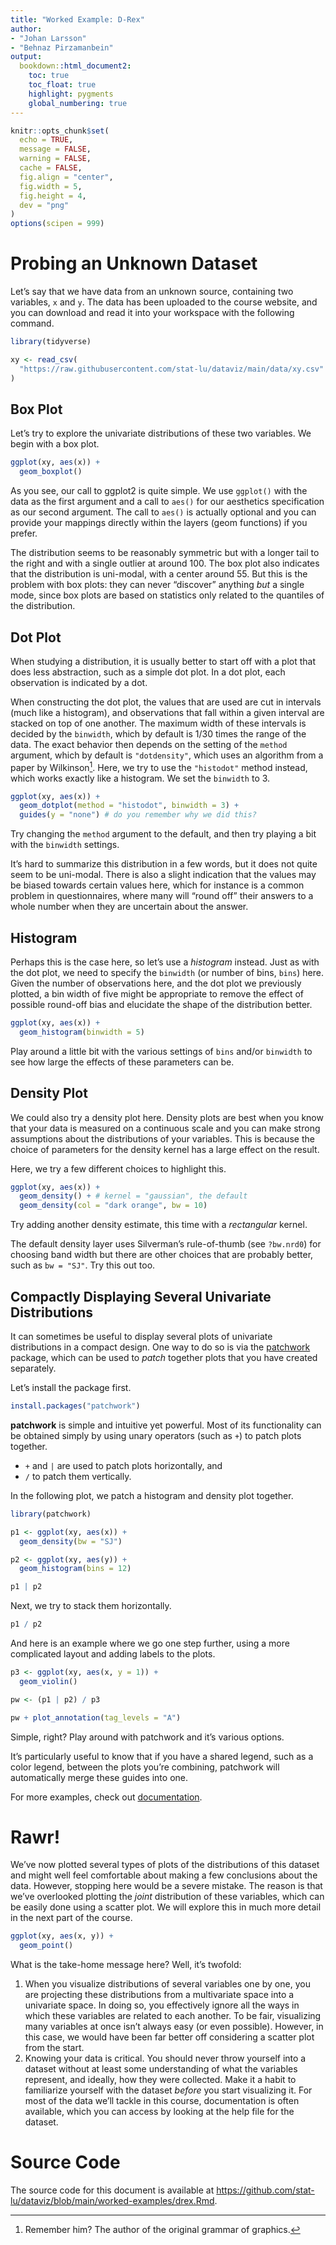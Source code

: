 ```yaml
---
title: "Worked Example: D-Rex"
author: 
- "Johan Larsson"
- "Behnaz Pirzamanbein"
output:
  bookdown::html_document2:
    toc: true
    toc_float: true
    highlight: pygments
    global_numbering: true
---
```


```r

knitr::opts_chunk$set(
  echo = TRUE,
  message = FALSE,
  warning = FALSE,
  cache = FALSE,
  fig.align = "center",
  fig.width = 5,
  fig.height = 4,
  dev = "png"
)
options(scipen = 999)
```

# Probing an Unknown Dataset

Let's say that we have data from an unknown source, containing two
variables, `x` and `y`. The data has been uploaded to the course website,
and you can download and read it into your workspace with the following command.

```r
library(tidyverse)

xy <- read_csv(
  "https://raw.githubusercontent.com/stat-lu/dataviz/main/data/xy.csv"
)
```

## Box Plot

Let's try to explore the univariate distributions of these two variables.
We begin with a box plot.

```r
ggplot(xy, aes(x)) +
  geom_boxplot()
```

As you see, our call to ggplot2 is quite simple. We use `ggplot()` with the
data as the first argument and a call to `aes()` for our aesthetics
specification as our second argument. The call to `aes()` is actually optional
and you can provide your mappings directly within the layers (geom
functions) if you prefer.

The distribution seems to be reasonably symmetric but with a longer tail to the
right and with a single outlier at around 100. The box plot also indicates that
the distribution is uni-modal, with a center around 55. But this is the problem
with box plots: they can never "discover" anything *but* a single mode, since
box plots are based on statistics only related to the quantiles of the
distribution.

## Dot Plot

When studying a distribution, it is usually better to start off with a plot
that does less abstraction, such as a simple dot plot. In a dot plot, each observation is indicated by a dot. 

When constructing the dot plot, the values that are used are cut in intervals
(much like a histogram), and observations that fall within a given interval are
stacked on top of one another. The maximum width of these intervals is decided by
the `binwidth`, which by default is 1/30 times the range of the data. The exact
behavior then depends on the setting of the `method` argument, which by default
is `"dotdensity"`, which uses an algorithm from a paper by Wilkinson^[Remember
him? The author of the original grammar of graphics.]. Here, we try to use the
`"histodot"` method instead, which works exactly like a histogram. We set the  `binwidth` to 3.

```r
ggplot(xy, aes(x)) +
  geom_dotplot(method = "histodot", binwidth = 3) +
  guides(y = "none") # do you remember why we did this?
```

Try changing the `method` argument to the default, and then try playing a bit
with the `binwidth` settings.

It's hard to summarize this distribution in a few words, but it does not quite
seem to be uni-modal. There is also a slight indication that the values may be
biased towards certain values here, which for instance is a common problem in
questionnaires, where many will "round off" their answers to a whole number
when they are uncertain about the answer.

## Histogram

Perhaps this is the case here, so let's use a *histogram* instead. Just as with
the dot plot, we need to specify the `binwidth` (or number of bins, `bins`) here. Given the number of observations here, and the dot plot we previously plotted, a bin
width of five might be appropriate to remove the effect of possible round-off
bias and elucidate the shape of the distribution better.

```r
ggplot(xy, aes(x)) +
  geom_histogram(binwidth = 5)
```

Play around a little bit with the various settings of `bins` and/or `binwidth`
to see how large the effects of these parameters can be.

## Density Plot

We could also try a density plot here. Density plots are best when you know
that your data is measured on a continuous scale and you can make strong
assumptions about the distributions of your variables. This is because the choice
of parameters for the density kernel has a large effect on the result.

Here, we try a few different choices to highlight this.

```r
ggplot(xy, aes(x)) +
  geom_density() + # kernel = "gaussian", the default
  geom_density(col = "dark orange", bw = 10)
```

Try adding another density estimate, this time with a *rectangular* kernel.

The default density layer uses Silverman's rule-of-thumb (see `?bw.nrd0`) for
choosing band width but there are other choices that are probably better, such
as `bw = "SJ"`. Try this out too.

## Compactly Displaying Several Univariate Distributions

It can sometimes be useful to display several plots of univariate 
distributions in a compact design. One way to do so is via
the [patchwork](https://CRAN.R-project.org/package=patchwork) package, which
can be used to *patch* together plots that you have created separately.

Let's install the package first.

```r
install.packages("patchwork")
```

**patchwork** is simple and intuitive yet powerful. Most of its functionality
can be obtained simply by using unary operators (such as `+`) to patch plots
together.

- `+` and `|` are used to patch plots horizontally, and 
- `/` to patch them vertically.

In the following plot, we patch a histogram and density plot together.

```r
library(patchwork)

p1 <- ggplot(xy, aes(x)) +
  geom_density(bw = "SJ")

p2 <- ggplot(xy, aes(y)) +
  geom_histogram(bins = 12)

p1 | p2
```

Next, we try to stack them horizontally.

```r
p1 / p2
```

And here is an example where we go one step further, using a more complicated
layout and adding labels to the plots.

```r
p3 <- ggplot(xy, aes(x, y = 1)) +
  geom_violin()

pw <- (p1 | p2) / p3

pw + plot_annotation(tag_levels = "A")
```

Simple, right? Play around with patchwork and it's various options. 

It's particularly useful to know that if you have a shared legend, such as a color legend, between the plots you're combining, patchwork will automatically merge these guides into one.

For more examples, check out
[documentation](https://patchwork.data-imaginist.com/index.html).

# Rawr!

We've now plotted several types of plots of the distributions of this dataset
and might well feel comfortable about making a few conclusions about the data.
However, stopping here would be a severe mistake. The reason is that we've overlooked plotting the *joint* distribution of these variables, which can be easily done using a scatter plot. We will explore this in much more detail in the next part of the course.

```r
ggplot(xy, aes(x, y)) +
  geom_point()
```

What is the take-home message here? Well, it's twofold:

1. When you visualize distributions of several variables one by one, you are
   projecting these distributions from a multivariate space into a
   univariate space. In doing so, you effectively ignore all the ways in which 
   these variables are related to each another. To be fair,
   visualizing many variables at once isn't always easy (or even possible). 
   However, in this case, we would have been far better off considering
   a scatter plot from the start.
2. Knowing your data is critical. You should never throw yourself into a
   dataset without at least some understanding of what the variables
   represent, and ideally, how they were collected. Make it a habit
   to familiarize yourself with the dataset *before* you start visualizing it. 
   For most of the data we'll tackle in this course, documentation is often 
   available, which you can access by looking at the help file for the dataset.

# Source Code

The source code for this document is available at
<https://github.com/stat-lu/dataviz/blob/main/worked-examples/drex.Rmd>.

